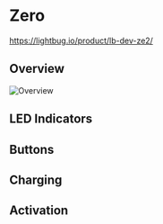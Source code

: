 
# Zero

https://lightbug.io/product/lb-dev-ze2/

## Overview

<img src="/images/devices/zero/overview.png" alt="Overview" width={400} height={400} />

## LED Indicators

<LEDIndicators name="zero"/>

## Buttons

<Buttons name="zero"/>

## Charging

<Charging name="zero" chargeTime="3 hours"/>

## Activation

<Activation/>
